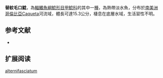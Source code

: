 {{Speciesbox
| name = 替紋毛口鯰
| image = 
| image_width = 250px
| image_caption = 
| status = NE
| status_system = IUCN3.1
| genus = Chaetostoma
| species = alternifasciatum
| authority = [[Fowler|Fowler]], 1945
| synonyms = 
}}

'''替紋毛口鯰'''，為[[輻鰭魚綱|輻鰭魚綱]][[鯰形目|鯰形目]][[甲鯰科|甲鯰科]]的其中一[[種|種]]，為熱帶淡水魚，分布於[[南美洲|南美洲]][[哥倫比亞|哥倫比亞]]Caqueta河流域，體長可達15.3公分，棲息在底層水域，生活習性不明。

==参考文献==
*{{FishBase_species|genus=Chaetostoma|species=alternifasciatum|year=2014|month=11}}

== 扩展阅读 ==
{{refbegin}}
{{wikispecies-inline|Chaetostoma alternifasciatum|替紋毛口鯰}}
{{refend}}
{{Taxonbar|from=Q6431011}}

[[Category:毛口鯰屬|alternifasciatum]]